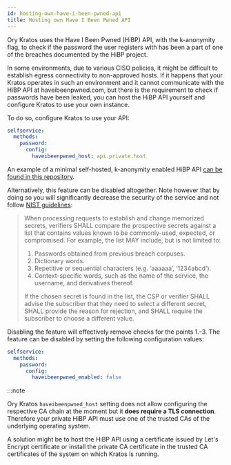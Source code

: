 ```yaml
---
id: hosting-own-have-i-been-pwned-api
title: Hosting own Have I Been Pwned API
---
```


Ory Kratos uses the Have I Been Pwned (HiBP) API, with the k-anonymity flag, to
check if the password the user registers with has been a part of one of the
breaches documented by the HiBP project.

In some environments, due to various CISO policies, it might be difficult to
establish egress connectivity to non-approved hosts. If it happens that your
Kratos operates in such an environment and it cannot communicate with the HiBP
API at haveibeenpwned.com, but there is the requirement to check if passwords
have been leaked, you can host the HiBP API yourself and configure Kratos to use
your own instance.

To do so, configure Kratos to use your API:

```yaml title="path/to/kratos/config.yml
selfservice:
  methods:
    password:
      config:
        haveibeenpwned_host: api.private.host
```

An example of a minimal self-hosted, k-anonymity enabled HiBP API
[can be found in this repository](https://github.com/radekg/hibp).

Alternatively, this feature can be disabled altogether. Note however that by
doing so you will significantly decrease the security of the service and not
follow [NIST guidelines](https://pages.nist.gov/800-63-3/sp800-63b.html):

> When processing requests to establish and change memorized secrets, verifiers
> SHALL compare the prospective secrets against a list that contains values
> known to be commonly-used, expected, or compromised. For example, the list MAY
> include, but is not limited to:
>
> 1. Passwords obtained from previous breach corpuses.
> 2. Dictionary words.
> 3. Repetitive or sequential characters (e.g. ‘aaaaaa’, ‘1234abcd’).
> 4. Context-specific words, such as the name of the service, the username, and
>    derivatives thereof.
>
> If the chosen secret is found in the list, the CSP or verifier SHALL advise
> the subscriber that they need to select a different secret, SHALL provide the
> reason for rejection, and SHALL require the subscriber to choose a different
> value.

Disabling the feature will effectively remove checks for the points 1.-3. The
feature can be disabled by setting the following configuration values:

```yaml title="path/to/kratos/config.yml
selfservice:
  methods:
    password:
      config:
        haveibeenpwned_enabled: false
```

:::note

Ory Kratos `haveibeenpwned_host` setting does not allow configuring the
respective CA chain at the moment but it **does require a TLS connection**.
Therefore your private HiBP API must use one of the trusted CAs of the
underlying operating system.

A solution might be to host the HiBP API using a certificate issued by Let's
Encrypt certificate or install the private CA certificate in the trusted CA
certificates of the system on which Kratos is running.
